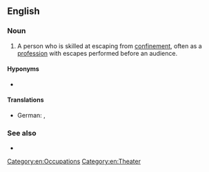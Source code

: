 ==English==

===Noun===
{{wikipedia}}
{{en-noun|head=[[escape]] [[artist]]}}

# A person who is skilled at escaping from [[confinement]], often as a [[profession]] with escapes performed before an audience.

====Hyponyms====
* {{l|en|handcuff artist}}

====Translations====
{{trans-top|person skilled in escaping from confinement}}
* German: {{t|de|Entfesselungskünstler|m}}, {{t|de|Entfesselungskünstlerin|f}}
{{trans-mid}}
{{trans-bottom}}

===See also===
* {{l|en|quick-change artist}}

[[Category:en:Occupations]]
[[Category:en:Theater]]